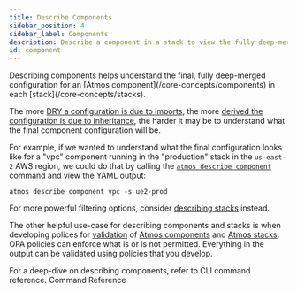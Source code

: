 ```yaml
---
title: Describe Components
sidebar_position: 4
sidebar_label: Components
description: Describe a component in a stack to view the fully deep-merged configuration
id: component
---
```


<Intro>
Describing components helps understand the final, fully deep-merged configuration for an [Atmos component](/core-concepts/components) in each [stack](/core-concepts/stacks).
</Intro>

The more [DRY a configuration is due to imports](/core-concepts/stacks/imports), the more [derived the configuration is due to inheritance](/core-concepts/stacks/inheritance), the harder it may be to understand what the final component configuration will be.

For example, if we wanted to understand what the final configuration looks like for a "vpc" component running in the "production" stack in the `us-east-2` AWS region, we could do that by calling the [`atmos describe component`](/cli/commands/describe/component) command and view the YAML output:

```shell
atmos describe component vpc -s ue2-prod
```

For more powerful filtering options, consider [describing stacks](/core-concepts/describe/stacks) instead.

The other helpful use-case for describing components and stacks is when developing polices for [validation](/core-concepts/validate) of
[Atmos components](/core-concepts/components) and [Atmos stacks](/core-concepts/stacks). OPA policies can enforce what is or is not permitted. Everything in the output can be validated using policies that you develop.

<ActionCard title="Want to go deeper on this topic?">
    For a deep-dive on describing components, refer to CLI command reference.
    <PrimaryCTA to="/cli/commands/describe/component">Command Reference</PrimaryCTA>
</ActionCard>
